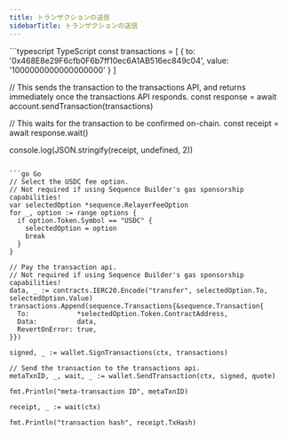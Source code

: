 ```yaml
---
title: トランザクションの送信
sidebarTitle: トランザクションの送信
---
```


<CodeGroup>
  ```typescript TypeScript
  const transactions = [
    {
      to: '0x468E8e29F6cfb0F6b7ff10ec6A1AB516ec849c04',
      value: '1000000000000000000'
    }
  ]

  // This sends the transaction to the transactions API, and returns immediately once the transactions API responds.
  const response = await account.sendTransaction(transactions)

  // This waits for the transaction to be confirmed on-chain.
  const receipt = await response.wait()

  console.log(JSON.stringify(receipt, undefined, 2))
  ```

  ```go Go
  // Select the USDC fee option.
  // Not required if using Sequence Builder's gas sponsorship capabilities!
  var selectedOption *sequence.RelayerFeeOption
  for _, option := range options {
    if option.Token.Symbol == "USDC" {
      selectedOption = option
      break
    }
  }

  // Pay the transaction api.
  // Not required if using Sequence Builder's gas sponsorship capabilities!
  data, _ := contracts.IERC20.Encode("transfer", selectedOption.To, selectedOption.Value)
  transactions.Append(sequence.Transactions{&sequence.Transaction{
    To:            *selectedOption.Token.ContractAddress,
    Data:          data,
    RevertOnError: true,
  }})

  signed, _ := wallet.SignTransactions(ctx, transactions)

  // Send the transaction to the transactions api.
  metaTxnID, _, wait, _ := wallet.SendTransaction(ctx, signed, quote)

  fmt.Println("meta-transaction ID", metaTxnID)

  receipt, _ := wait(ctx)

  fmt.Println("transaction hash", receipt.TxHash)
  ```
</CodeGroup>